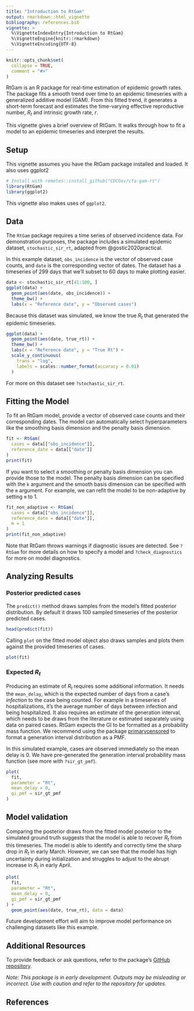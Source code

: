 ```yaml
---
title: "Introduction to RtGam"
output: rmarkdown::html_vignette
bibliography: references.bib
vignette: >
  %\VignetteIndexEntry{Introduction to RtGam}
  %\VignetteEngine{knitr::rmarkdown}
  %\VignetteEncoding{UTF-8}
---
```


```r
knitr::opts_chunk$set(
  collapse = TRUE,
  comment = "#>"
)
```

RtGam is an R package for real-time estimation of epidemic growth rates.
The package fits a smooth trend over time to an epidemic timeseries with a generalized additive model (GAM).
From this fitted trend, it generates a short-term forecast and estimates the time-varying effective reproductive number, $R_t$ and intrinsic growth rate, $r$.

This vignette gives a brief overview of RtGam.
It walks through how to fit a model to an epidemic timeseries and interpret the results.

## Setup

This vignette assumes you have the RtGam package installed and loaded.
It also uses ggplot2


```r
# Install with remotes::install_github("CDCGov/cfa-gam-rt")
library(RtGam)
library(ggplot2)
```

This vignette also makes uses of `ggplot2`.

## Data

The `RtGam` package requires a time series of observed incidence data.
For demonstration purposes, the package includes a simulated epidemic dataset, `stochastic_sir_rt`, adapted from @gostic2020practical.

In this example dataset, `obs_incidence` is the vector of observed case counts, and `date` is the corresponding vector of dates.
The dataset has a timeseries of 299 days that we'll subset to 60 days to make plotting easier.


```r
data <- stochastic_sir_rt[41:100, ]
ggplot(data) +
  geom_point(aes(date, obs_incidence)) +
  theme_bw() +
  labs(x = "Reference date", y = "Observed cases")
```

Because this dataset was simulated, we know the true $R_t$ that generated the epidemic timeseries.
```r
ggplot(data) +
  geom_point(aes(date, true_rt)) +
  theme_bw() +
  labs(x = "Reference date", y = "True Rt") +
  scale_y_continuous(
    trans = "log",
    labels = scales::number_format(accuracy = 0.01)
  )
```

For more on this dataset see `?stochastic_sir_rt`.

## Fitting the Model

To fit an RtGam model, provide a vector of observed case counts and their corresponding dates.
The model can automatically select hyperparameters like the smoothing basis dimension and the penalty basis dimension.

```r
fit <- RtGam(
  cases = data[["obs_incidence"]],
  reference_date = data[["date"]]
)
print(fit)
```

If you want to select a smoothing or penalty basis dimension you can provide those to the model.
The penalty basis dimension can be specified with the `k` argument and the smooth basis dimension can be specified with the `m` argument.
For example, we can refit the model to be non-adaptive by setting `m` to 1.

```r
fit_non_adaptive <- RtGam(
  cases = data[["obs_incidence"]],
  reference_date = data[["date"]],
  m = 1
)
print(fit_non_adaptive)
```

Note that RtGam throws warnings if diagnostic issues are detected.
See `?RtGam` for more details on how to specify a model and `?check_diagnostics` for more on model diagnostics.

## Analyzing Results

### Posterior predicted cases

The `predict()` method draws samples from the model's fitted posterior distribution.
By default it draws 100 sampled timeseries of the posterior predicted cases.

```r
head(predict(fit))
```

Calling `plot` on the fitted model object also draws samples and plots them against the provided timeseries of cases.

```r
plot(fit)
```

### Expected $R_t$

Producing an estimate of $R_t$ requires some additional information.
It needs the `mean_delay`, which is the expected number of days from a case's _infection_ to the case being counted.
For example in a timeseries of hospitalizations, it's the average number of days between infection and being hospitalized.
It also requires an estimate of the generation interval, which needs to be draws from the literature or estimated separately using data on paired cases.
RtGam expects the GI to be formatted as a probability mass function.
We recommend using the package [primarycensored](https://primarycensored.epinowcast.org) to format a generation interval distribution as a PMF.

In this simulated example, cases are observed immediately so the mean delay is 0.
We have pre-generated the generation interval probability mass function (see more with `?sir_gt_pmf`).

```r
plot(
  fit,
  parameter = "Rt",
  mean_delay = 0,
  gi_pmf = sir_gt_pmf
)
```

## Model validation

Comparing the posterior draws from the fitted model posterior to the simulated ground truth suggests that the model is able to recover $R_t$ from this timeseries.
The model is able to identify and correctly time the sharp drop in $R_t$ in early March.
However, we can see that the model has high uncertainty during initialization and struggles to adjust to the abrupt increase in $R_t$ in early April.

```r
plot(
  fit,
  parameter = "Rt",
  mean_delay = 0,
  gi_pmf = sir_gt_pmf
) +
  geom_point(aes(date, true_rt), data = data)
```

Future development effort will aim to improve model performance on challenging datasets like this example.

## Additional Resources

To provide feedback or ask questions, refer to the package's [GitHub repository](https://github.com/CDCgov/cfa-gam-rt).

*Note: This package is in early development.
Outputs may be misleading or incorrect. Use with caution and refer to the repository for updates.*

## References
